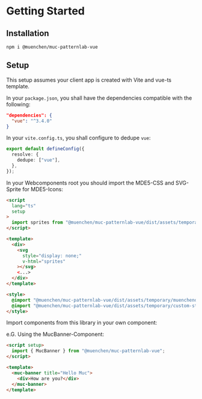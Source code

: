 
<Meta title="Getting Started" />

# Getting Started

## Installation

```shell
npm i @muenchen/muc-patternlab-vue
```

## Setup

This setup assumes your client app is created with Vite and vue-ts template.

In your `package.json`, you shall have the dependencies compatible with the following:

```json
"dependencies": {
  "vue": "^3.4.0"
}
```

In your `vite.config.ts`, you shall configure to dedupe `vue`:

```ts
export default defineConfig({
  resolve: {
    dedupe: ["vue"],
  },
});
```

In your Webcomponents root you should import the MDE5-CSS and SVG-Sprite for MDE5-Icons:

```html
<script
  lang="ts"
  setup
>
  import sprites from "@muenchen/muc-patternlab-vue/dist/assets/temporary/muc-icons.svg?raw";
</script>

<template>
  <div>
    <svg
      style="display: none;"
      v-html="sprites"
    ></svg>
    <...>
  </div>
</template>

<style>
  @import "@muenchen/muc-patternlab-vue/dist/assets/temporary/muenchende-style.css";
  @import "@muenchen/muc-patternlab-vue/dist/assets/temporary/custom-style.css";
</style>
```

Import components from this library in your own component:

e.G. Using the MucBanner-Component:

```html
<script setup>
  import { MucBanner } from "@muenchen/muc-patternlab-vue";
</script>

<template>
  <muc-banner title="Hello Muc">
    <div>How are you?</div>
  </muc-banner>
</template>
```
